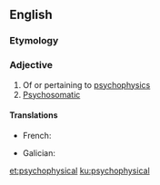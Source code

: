 ==English==

===Etymology===
{{prefix|en|psycho|physical}}

===Adjective===
{{en-adj|-}}

# Of or pertaining to [[psychophysics]]
# [[psychosomatic|Psychosomatic]]

====Translations====
{{trans-top|of or pertaining to psychophysics}}
* French: {{t+check|fr|psychophysique|m|f}}
{{trans-mid}}
* Galician: {{t+|gl|psicofísico}}
{{trans-bottom}}

{{trans-top|psychosomatic}}
{{trans-mid}}
{{trans-bottom}}

[[et:psychophysical]]
[[ku:psychophysical]]